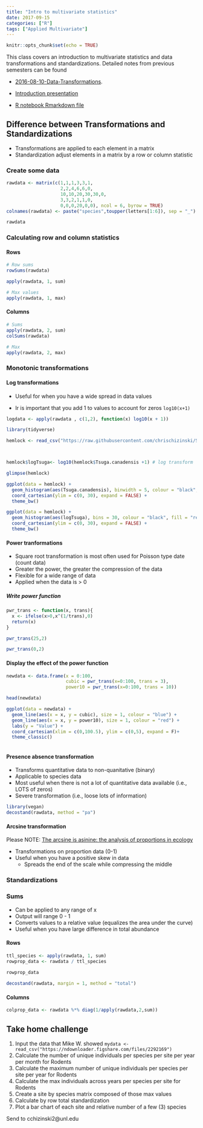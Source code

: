 ```yaml
---
title: "Intro to multivariate statistics"
date: 2017-09-15
categories: ["R"]
tags: ["Applied Multivariate"]
---
```


```r
knitr::opts_chunk$set(echo = TRUE)
```

This class covers an introduction to multivariate statistics and data transformations and standardizations.  Detailed notes from previous semesters can be found

- [2016-08-10-Data-Transformations](https://chrischizinski.github.io/SNR_R_Group/2016-08-10-Data-Transformations).

- [Introduction presentation](https://chrischizinski.github.io/pres_introtomultivariate)

- [R notebook Rmarkdown file](https://raw.githubusercontent.com/chrischizinski/SNR_R_Group/master/notebooks/2017-09-15-IntrotoMultivariate.Rmd)


## Difference between Transformations and Standardizations

- Transformations are applied to each element in a matrix
- Standardization adjust elements in a matrix by a row or column statistic 

### Create some data

```r

rawdata <- matrix(c(1,1,1,3,3,1,
                    2,2,4,6,6,0,
                    10,10,20,30,30,0,
                    3,3,2,1,1,0,
                    0,0,0,20,0,0), ncol = 6, byrow = TRUE)
colnames(rawdata) <- paste("species",toupper(letters[1:6]), sep = "_")

rawdata
```

### Calculating row and column statistics

#### Rows

```r
# Row sums
rowSums(rawdata)

apply(rawdata, 1, sum)

# Max values
apply(rawdata, 1, max)
```

#### Columns 

```r
# Sums
apply(rawdata, 2, sum)
colSums(rawdata)

# Max
apply(rawdata, 2, max)
```

### Monotonic transformations 

#### Log transformations 

- Useful for when you have a wide spread in data values

- Ir is important that you add 1 to values to account for zeros `log10(x+1)`

```r
logdata <- apply(rawdata , c(1,2), function(x) log10(x + 1))
```

```r
library(tidyverse)

hemlock <- read_csv("https://raw.githubusercontent.com/chrischizinski/SNR_R_Group/master/data/hemlock_cover.csv")



hemlock$logTsuga<- log10(hemlock$Tsuga.canadensis +1) # log transform 

glimpse(hemlock)

```

```r
ggplot(data = hemlock) + 
  geom_histogram(aes(Tsuga.canadensis), binwidth = 5, colour = "black", fill = "dodgerblue") + 
  coord_cartesian(ylim = c(0, 30), expand = FALSE) +
  theme_bw()
```

```r
ggplot(data = hemlock) + 
  geom_histogram(aes(logTsuga), bins = 30, colour = "black", fill = "red") + 
  coord_cartesian(ylim = c(0, 30), expand = FALSE) +
  theme_bw()
```

#### Power tranformations

- Square root transformation is most often used for Poisson type date (count data)
- Greater the power, the greater the compression of the data
- Flexible for a wide range of data
- Applied when the data is > 0

##### Write power function

```r
pwr_trans <- function(x, trans){
  x <- ifelse(x>0,x^(1/trans),0)
  return(x)
}

pwr_trans(25,2)

pwr_trans(0,2)

```

#### Display the effect of the power function

```r
newdata <- data.frame(x = 0:100, 
                      cubic = pwr_trans(x=0:100, trans = 3),
                      power10 = pwr_trans(x=0:100, trans = 10))

head(newdata)
```

```r
ggplot(data = newdata) +
  geom_line(aes(x = x, y = cubic), size = 1, colour = "blue") +
  geom_line(aes(x = x, y = power10), size = 1, colour = "red") +
  labs(y = "Value") +
  coord_cartesian(xlim = c(0,100.5), ylim = c(0,5), expand = F)+
  theme_classic()
  
```


#### Presence absence transformation

- Transforms quantitative data to non-quanitative (binary)
- Applicable to species data
- Most useful when there is not a lot of quantitative data available (i.e., LOTS of zeros)
- Severe transformation (i.e., loose lots of information) 

```r
library(vegan)
decostand(rawdata, method = "pa")
```

#### Arcsine transformation

Please NOTE: [The arcsine is asinine: the analysis of proportions in ecology](http://onlinelibrary.wiley.com/doi/10.1890/10-0340.1/abstract)

- Transformations on proportion data (0-1)
- Useful when you have a positive skew in data
    - Spreads the end of the scale while compressing the middle 

### Standardizations

### Sums 
- Can be applied to any range of x
- Output will range 0 - 1
- Converts values to a relative value (equalizes the area under the curve) 
- Useful when you have large difference in total abundance

#### Rows

```r
ttl_species <- apply(rawdata, 1, sum)
rowprop_data <- rawdata / ttl_species
  
rowprop_data

decostand(rawdata, margin = 1, method = "total")
```

#### Columns

```r
colprop_data <- rawdata %*% diag(1/apply(rawdata,2,sum))
```

## Take home challenge 

1) Input the data that Mike W. showed `mydata <- read_csv("https://ndownloader.figshare.com/files/2292169")`
2) Calculate the number of unique individuals per species per site per year per month for Rodents
3) Calculate the maximum number of unique individuals per species per site per year for Rodents
4) Calculate the max individuals across years per species per site for Rodents
5) Create a site by species matrix composed of those max values
6) Calculate by row total standardization
7) Plot a bar chart of each site and relative number of a few (3) species

Send to cchizinski2@unl.edu